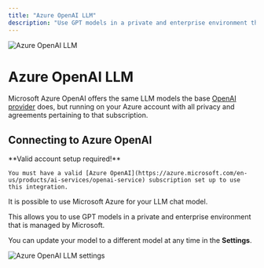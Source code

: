 ```yaml
---
title: "Azure OpenAI LLM"
description: "Use GPT models in a private and enterprise environment that is managed by Microsoft."
---
```



<Image
  src="/images/realtimex-setup/llm-configuration/cloud/azure-openai/header-image.png"
  height={1080}
  width={1920}
  quality={100}
  alt="Azure OpenAI LLM"
/>

# Azure OpenAI LLM

Microsoft Azure OpenAI offers the same LLM models the base [OpenAI provider](openai) does, but running on your Azure account with all privacy and agreements pertaining to that subscription.

## Connecting to Azure OpenAI

<Callout type="info" emoji="️💡">
  **Valid account setup required!**

    You must have a valid [Azure OpenAI](https://azure.microsoft.com/en-us/products/ai-services/openai-service) subscription set up to use this integration.

</Callout>

It is possible to use Microsoft Azure for your LLM chat model.

This allows you to use GPT models in a private and enterprise environment that is managed by Microsoft.

You can update your model to a different model at any time in the **Settings**.

<Image
  src="/images/realtimex-setup/llm-configuration/cloud/azure-openai/azure-openai-llm.png"
  height={1080}
  width={1920}
  quality={100}
  alt="Azure OpenAI LLM settings"
/>
